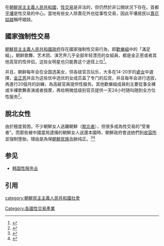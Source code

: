 {{NoteTA
|1=zh-cn:朝鲜民主主义人民共和国; zh-tw:朝鮮民主主義人民共和國; zh-hk:朝鮮民主主義人民共和國; zh-sg:朝鲜民主主义人民共和国
}}
{{朝鲜民主主义人民共和国人权 |expanded=all}}
在[[朝鮮民主主義人民共和國|朝鮮民主主義人民共和國]]，[[性交易|性交易]]是非法的，但仍然於非公開狀況下存在。首都[[平壤|平壤]]是性交易的中心。當地有些女人除賣花外也從事性交易，因此平壤居民以[[賣花姑娘|賣花姑娘]]稱呼娼妓。

==國家強制性交易==
[[朝鮮民主主義人民共和國政府|朝鮮民主主義人民共和國政府]]存在國家強制性交易行為，即[[歡樂組|歡樂組]]中的「滿足組」，朝鲜歌舞、艺术团、演艺界几乎全部年轻漂亮的女組員，都是金正恩或者其他高官的性伴侣，这些女明星也只能靠这个途径上位<ref name="womansvoice2">{{cite web|url=http://www.awomansvoice.org/nl1-2004-2.html |title=Intervention Agenda Item 13: Rights of Children; UN Commission on human rights |accessdate=2007-02-08 |author=Jeong, Ji Sun |date=2004年4月6日 |publisher=A Woman's Voice International |deadurl=yes |archiveurl=https://web.archive.org/web/20120306003144/http://www.awomansvoice.org/nl1-2004-2.html |archivedate=2012年3月6日 }}</ref>。

并且，朝鲜每年会在全国选美女，供各级官员玩乐，大多在14-20岁的[[處女|處女]]中選擇，[[金正恩|金正恩]]并且为这些优中选优的女成员盖了专门的后宫，并且每年会进行选拔，再進行20個月的訓練，為高級官員提供性服务。其他歡樂組成員則主要從事全裸或半裸歌舞表演或者按摩，再给稍微低级别官员提供一天24小时随叫随到全方位性服务<ref name="Becker">{{cite news |first=Jasper |last=Becker |title=North Korea: At Home With the Kims |url=http://www.atimes.com/atimes/Korea/EJ11Dg04.html |publisher=《时代》杂志亚洲版 |date=2003年10月11日 |accessdate=2007年2月8日 |archive-date=2007年6月1日 |archive-url=https://web.archive.org/web/20070601183141/http://www.atimes.com/atimes/Korea/EJ11Dg04.html |dead-url=yes }}</ref>。

==脫北女性==
由於極度貧困，不少朝鮮女人逃離朝鮮（[[脫北者|脫北者]]），但很多成為性交易的“受害者”。{{请求来源|人權團體指出，有100000朝鮮女人成為[[性奴隸|性奴隸]]。|time=2022-05-14}}而那些被中國當局逮捕的朝鮮女人送還本國時，朝鮮政府會送她們到[[朝鮮民主主義人民共和國集中營|收容所]]並強制堕胎，理由是為保[[朝鮮民族|朝鮮民族]]血脈纯正。<ref>{{cite web |title=“你会在夜里莫名哭泣”：朝鲜女性普受性暴力侵袭 |url=https://www.hrw.org/zh-hans/report/2018/11/01/323617 |publisher=[[人權觀察|人權觀察]] |accessdate=2021-07-06 |language=zh-hans |date=2018-11-01 |archive-date=2021-12-24 |archive-url=https://web.archive.org/web/20211224075232/https://www.hrw.org/zh-hans/report/2018/11/01/323617 |dead-url=no }}</ref><ref>{{cite web|url=https://www.cna.com.tw/news/firstnews/201811010215.aspx|title=北韓婦女暗夜哭泣 報告揭警察官員強暴成日常|author1=譯者：盧映孜|author2=核稿：蔡佳敏|work=[[中央社|中央社]]|date=2018-11-01|language=zh-tw|access-date=2021-07-06|archive-date=2021-12-24|archive-url=https://web.archive.org/web/20211224075239/https://www.cna.com.tw/news/firstnews/201811010215.aspx|dead-url=no}}</ref>


==参见==
* [[韩国性服务业|韩国性服务业]]

==引用==
{{reflist}}

[[category:朝鮮民主主義人民共和國社會|category:朝鮮民主主義人民共和國社會]]
[[Category:各國性交易產業|Category:各國性交易產業]]